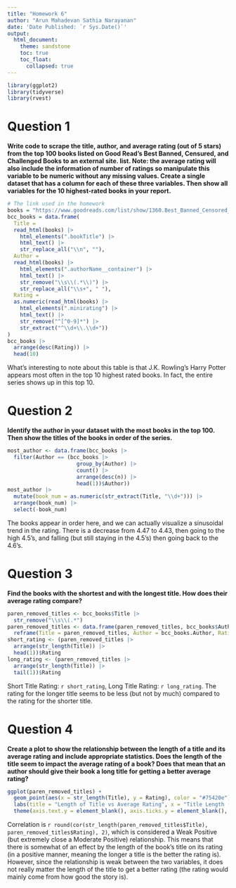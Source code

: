 ---
title: "Homework 6"
author: "Arun Mahadevan Sathia Narayanan"
date: 'Date Published: `r Sys.Date()`'
output:
  html_document:
    theme: sandstone
    toc: true
    toc_float:
      collapsed: true
---
```{r include = FALSE}
library(ggplot2)
library(tidyverse)
library(rvest)
```
  
# Question 1  
**Write code to scrape the title, author, and average rating (out of 5 stars) from the top 100 books listed on Good Read's Best Banned, Censured, and Challenged Books to an external site. list.  Note: the average rating will also include the information of number of ratings so manipulate this variable to be numeric without any missing values. Create a single dataset that has a column for each of these three variables. Then show all variables for the 10 highest-rated books in your report.**  
```{r}
# The link used in the homework
books = "https://www.goodreads.com/list/show/1360.Best_Banned_Censored_and_Challenged_Books"
bcc_books = data.frame(
  Title = 
  read_html(books) |>
    html_elements(".bookTitle") |>
    html_text() |>
    str_replace_all("\\n", ""),
  Author = 
  read_html(books) |>
    html_elements(".authorName__container") |>
    html_text() |>
    str_remove("\\s\\(.*\\)") |>
    str_replace_all("\\s+", " "),
  Rating = 
  as.numeric(read_html(books) |>
    html_elements(".minirating") |>
    html_text() |>
    str_remove("^[^0-9]*") |>
    str_extract("^\\d+\\.\\d+"))
)
bcc_books |>
  arrange(desc(Rating)) |>
  head(10)
```
  
What's interesting to note about this table is that J.K. Rowling's Harry Potter appears most often in the top 10 highest rated books. In fact, the entire series shows up in this top 10.  

# Question 2  
**Identify the author in your dataset with the most books in the top 100. Then show the titles of the books in order of the series.**  
```{r}
most_author <- data.frame(bcc_books |>
  filter(Author == (bcc_books |> 
                      group_by(Author) |> 
                      count() |> 
                      arrange(desc(n)) |> 
                      head(1))$Author))
most_author |>
  mutate(book_num = as.numeric(str_extract(Title, "\\d+"))) |>
  arrange(book_num) |>
  select(-book_num)
```
  
The books appear in order here, and we can actually visualize a sinusoidal trend in the rating. There is a decrease from 4.47 to 4.43, then going to the high 4.5's, and falling (but still staying in the 4.5's) then going back to the 4.6's.  

# Question 3  
**Find the books with the shortest and with the longest title. How does their average rating compare?**  
```{r}
paren_removed_titles <- bcc_books$Title |>
  str_remove("\\s\\(.*")
paren_removed_titles <- data.frame(paren_removed_titles, bcc_books$Author, bcc_books$Rating) |>
  reframe(Title = paren_removed_titles, Author = bcc_books.Author, Rating = bcc_books.Rating)
short_rating <- (paren_removed_titles |>
  arrange(str_length(Title)) |>
  head(1))$Rating
long_rating <- (paren_removed_titles |>
  arrange(str_length(Title)) |>
  tail(1))$Rating
```
  
Short Title Rating: `r short_rating`, Long Title Rating: `r long_rating`. The rating for the longer title seems to be less (but not by much) compared to the rating for the shorter title.  

# Question 4  
**Create a plot to show the relationship between the length of a title and its average rating and include appropriate statistics. Does the length of the title seem to impact the average rating of a book? Does that mean that an author should give their book a long title for getting a better average rating?**  
```{r}
ggplot(paren_removed_titles) + 
  geom_point(aes(x = str_length(Title), y = Rating), color = "#75420e") +
  labs(title = "Length of Title vs Average Rating", x = "Title Length (characters)", y = "Rating (Out of 5)") +
  theme(axis.text.y = element_blank(), axis.ticks.y = element_blank(), panel.background = element_rect(fill = "#e9e5cd"), panel.grid.minor = element_blank())
```
  
Correlation is `r round(cor(str_length(paren_removed_titles$Title), paren_removed_titles$Rating), 2)`, which is considered a Weak Positive (but extremely close a Moderate Positive) relationship. This means that there is somewhat of an effect by the length of the book's title on its rating (in a positive manner, meaning the longer a title is the better the rating is). However, since the relationship is weak between the two variables, it does not really matter the length of the title to get a better rating (the rating would mainly come from how good the story is).